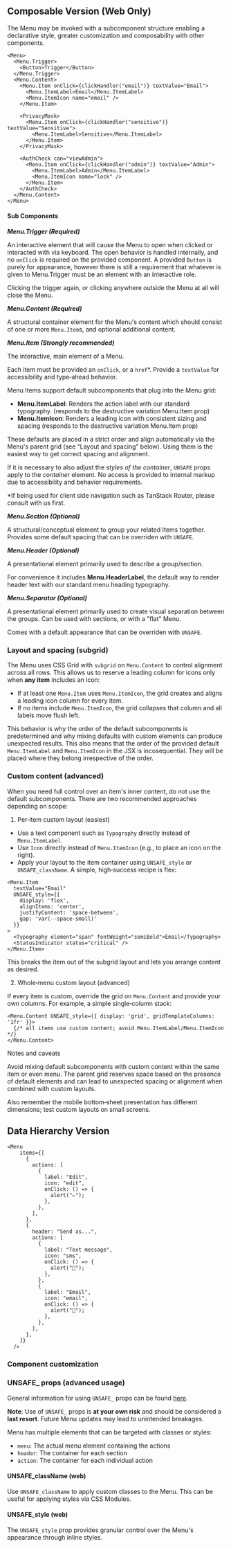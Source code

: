 
## Composable Version (Web Only)

The Menu may be invoked with a subcomponent structure enabling a declarative
style, greater customization and composability with other components.

```
<Menu>
  <Menu.Trigger>
    <Button>Trigger</Button>
  </Menu.Trigger>
  <Menu.Content>
    <Menu.Item onClick={clickHandler("email")} textValue="Email">
      <Menu.ItemLabel>Email</Menu.ItemLabel>
      <Menu.ItemIcon name="email" />
    </Menu.Item>

    <PrivacyMask>
      <Menu.Item onClick={clickHandler("sensitive")} textValue="Sensitive">
        <Menu.ItemLabel>Sensitive</Menu.ItemLabel>
      </Menu.Item>
    </PrivacyMask>

    <AuthCheck can="viewAdmin">
      <Menu.Item onClick={clickHandler("admin")} textValue="Admin">
        <Menu.ItemLabel>Admin</Menu.ItemLabel>
        <Menu.ItemIcon name="lock" />
      </Menu.Item>
    </AuthCheck>
  </Menu.Content>
</Menu>
```

#### Sub Components

**_Menu.Trigger (Required)_**

An interactive element that will cause the Menu to open when clicked or
interacted with via keyboard. The open behavior is handled internally, and no
`onClick` is required on the provided component. A provided `Button` is purely
for appearance, however there is still a requirement that whatever is given to
Menu.Trigger must be an element with an interactive role.

Clicking the trigger again, or clicking anywhere outside the Menu at all will
close the Menu.

**_Menu.Content (Required)_**

A structural container element for the Menu's content which should consist of
one or more `Menu.Item`s, and optional additional content.

**_Menu.Item (Strongly recommended)_**

The interactive, main element of a Menu.

Each item must be provided an `onClick`, or a `href`\*. Provide a `textValue`
for accessibility and type‑ahead behavior.

Menu Items support default subcomponents that plug into the Menu grid:

- **Menu.ItemLabel**: Renders the action label with our standard typography.
  (responds to the destructive variation Menu.Item prop)
- **Menu.ItemIcon**: Renders a leading icon with consistent sizing and spacing
  (responds to the destructive variation Menu.Item prop)

These defaults are placed in a strict order and align automatically via the
Menu's parent grid (see “Layout and spacing” below). Using them is the easiest
way to get correct spacing and alignment.

If it is necessary to also adjust the _styles of the container_, `UNSAFE` props
apply to the _container_ element. No access is provided to internal markup due
to accessibility and behavior requirements.

\*If being used for client side navigation such as TanStack Router, please
consult with us first.

**_Menu.Section (Optional)_**

A structural/conceptual element to group your related Items together. Provides
some default spacing that can be overriden with `UNSAFE`.

**_Menu.Header (Optional)_**

A presentational element primarily used to describe a group/section.

For convenience it includes **Menu.HeaderLabel**, the default way to render
header text with our standard menu heading typography.

**_Menu.Separator (Optional)_**

A presentational element primarily used to create visual separation between the
groups. Can be used with sections, or with a "flat" Menu.

Comes with a default appearance that can be overriden with `UNSAFE`.

### Layout and spacing (subgrid)

The Menu uses CSS Grid with `subgrid` on `Menu.Content` to control alignment
across all rows. This allows us to reserve a leading column for icons only when
**any item** includes an icon:

- If at least one `Menu.Item` uses `Menu.ItemIcon`, the grid creates and aligns
  a leading icon column for every item.
- If no items include `Menu.ItemIcon`, the grid collapses that column and all
  labels move flush left.

This behavior is why the order of the default subcomponents is predetermined and
why mixing defaults with custom elements can produce unexpected results. This
also means that the order of the provided default `Menu.ItemLabel` and
`Menu.ItemIcon` in the JSX is incosequential. They will be placed where they
belong irrespective of the order.

### Custom content (advanced)

When you need full control over an item's inner content, do not use the default
subcomponents. There are two recommended approaches depending on scope:

1. Per‑item custom layout (easiest)

- Use a text component such as `Typography` directly instead of
  `Menu.ItemLabel`.
- Use `Icon` directly instead of `Menu.ItemIcon` (e.g., to place an icon on the
  right).
- Apply your layout to the item container using `UNSAFE_style` or
  `UNSAFE_className`. A simple, high‑success recipe is flex:

```
<Menu.Item
  textValue="Email"
  UNSAFE_style={{
    display: 'flex',
    alignItems: 'center',
    justifyContent: 'space-between',
    gap: 'var(--space-small)'
  }}
>
  <Typography element="span" fontWeight="semiBold">Email</Typography>
  <StatusIndicator status="critical" />
</Menu.Item>
```

This breaks the item out of the subgrid layout and lets you arrange content as
desired.

2. Whole‑menu custom layout (advanced)

If every item is custom, override the grid on `Menu.Content` and provide your
own columns. For example, a simple single‑column stack:

```
<Menu.Content UNSAFE_style={{ display: 'grid', gridTemplateColumns: '1fr' }}>
  {/* all items use custom content; avoid Menu.ItemLabel/Menu.ItemIcon */}
</Menu.Content>
```

Notes and caveats

<Banner type="warning" dismissible={false}>

Avoid mixing default subcomponents with custom content within the same item or
even menu. The parent grid reserves space based on the presence of default
elements and can lead to unexpected spacing or alignment when combined with
custom layouts.

Also remember the mobile bottom‑sheet presentation has different dimensions;
test custom layouts on small screens.

</Banner>

## Data Hierarchy Version

```
<Menu
    items={[
      {
        actions: [
          {
            label: "Edit",
            icon: "edit",
            onClick: () => {
              alert("✏️");
            },
          },
        ],
      },
      {
        header: "Send as...",
        actions: [
          {
            label: "Text message",
            icon: "sms",
            onClick: () => {
              alert("📱");
            },
          },
          {
            label: "Email",
            icon: "email",
            onClick: () => {
              alert("📨");
            },
          },
        ],
      },
    ]}
  />
```

### Component customization

### UNSAFE\_ props (advanced usage)

General information for using `UNSAFE_` props can be found
[here](/guides/customizing-components).

**Note**: Use of `UNSAFE_` props is **at your own risk** and should be
considered a **last resort**. Future Menu updates may lead to unintended
breakages.

Menu has multiple elements that can be targeted with classes or styles:

- `menu`: The actual menu element containing the actions
- `header`: The container for each section
- `action`: The container for each individual action

#### UNSAFE_className (web)

Use `UNSAFE_className` to apply custom classes to the Menu. This can be useful
for applying styles via CSS Modules.

#### UNSAFE_style (web)

The `UNSAFE_style` prop provides granular control over the Menu's appearance
through inline styles.
